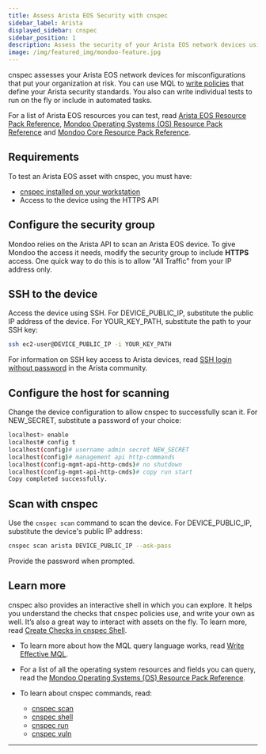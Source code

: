 ```yaml
---
title: Assess Arista EOS Security with cnspec
sidebar_label: Arista
displayed_sidebar: cnspec
sidebar_position: 1
description: Assess the security of your Arista EOS network devices using Mondoo's cnspec client
image: /img/featured_img/mondoo-feature.jpg
---
```


cnspec assesses your Arista EOS network devices for misconfigurations that put your organization at risk. You can use MQL to [write policies](/cnspec/cnspec-policies/write/) that define your Arista security standards. You also can write individual tests to run on the fly or include in automated tasks.

For a list of Arista EOS resources you can test, read [Arista EOS Resource Pack Reference](/mql/resources/arista-pack/), [Mondoo Operating Systems (OS) Resource Pack Reference](/mql/resources/os-pack/) and [Mondoo Core Resource Pack Reference](/mql/resources/core-pack/).

## Requirements

To test an Arista EOS asset with cnspec, you must have:

- [cnspec installed on your workstation](/cnspec/)
- Access to the device using the HTTPS API

## Configure the security group

Mondoo relies on the Arista API to scan an Arista EOS device. To give Mondoo the access it needs, modify the security group to include **HTTPS** access. One quick way to do this is to allow "All Traffic" from your IP address only.

## SSH to the device

Access the device using SSH. For DEVICE_PUBLIC_IP, substitute the public IP address of the device. For YOUR_KEY_PATH, substitute the path to your SSH key:

```bash
ssh ec2-user@DEVICE_PUBLIC_IP -i YOUR_KEY_PATH
```

For information on SSH key access to Arista devices, read [SSH login without password](https://arista.my.site.com/AristaCommunity/s/article/ssh-login-without-password) in the Arista community.

## Configure the host for scanning

Change the device configuration to allow cnspec to successfully scan it. For NEW_SECRET, substitute a password of your choice:

```bash
localhost> enable
localhost# config t
localhost(config)# username admin secret NEW_SECRET
localhost(config)# management api http-commands
localhost(config-mgmt-api-http-cmds)# no shutdown
localhost(config-mgmt-api-http-cmds)# copy run start
Copy completed successfully.
```

## Scan with cnspec

Use the `cnspec scan` command to scan the device. For DEVICE_PUBLIC_IP, substitute the device's public IP address:

```bash
cnspec scan arista DEVICE_PUBLIC_IP --ask-pass
```

Provide the password when prompted.

## Learn more

cnspec also provides an interactive shell in which you can explore. It helps you understand the checks that cnspec policies use, and write your own as well. It’s also a great way to interact with assets on the fly. To learn more, read [Create Checks in cnspec Shell](/cnspec/cnspec-scan/).

- To learn more about how the MQL query language works, read [Write Effective MQL](/mql/mql.write/).

- For a list of all the operating system resources and fields you can query, read the [Mondoo Operating Systems (OS) Resource Pack Reference](/mql/resources/os-pack/).

- To learn about cnspec commands, read:
  - [cnspec scan](/cnspec/cli/cnspec_scan/)
  - [cnspec shell](/cnspec/cli/cnspec_shell/)
  - [cnspec run](/cnspec/cli/cnspec_run/)
  - [cnspec vuln](/cnspec/cli/cnspec_vuln/)

---

